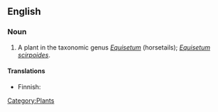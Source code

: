 ==English==

===Noun===
{{en-noun|sg=[[dwarf]] [[horsetail]]}}

# A plant in the taxonomic genus ''[[Equisetum]]'' (horsetails); ''[[Equisetum scirpoides]]''.

====Translations====
{{top}}
*Finnish: {{t|fi|hentokorte}}
{{trans-mid}}
{{trans-bottom}}

[[Category:Plants]]